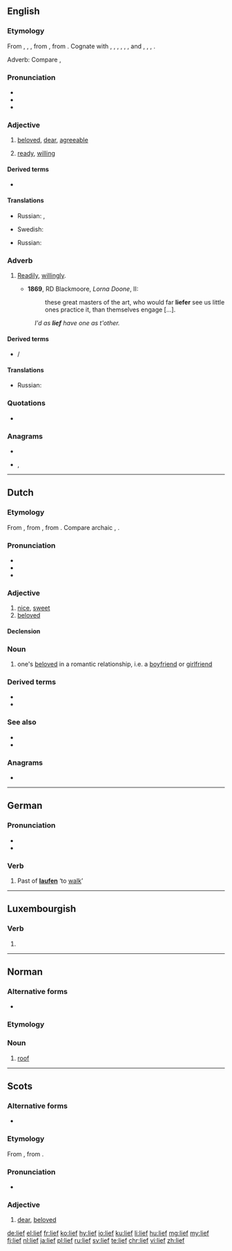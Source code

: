 ==English==

===Etymology===
{{PIE root|en|lewbʰ}}
From {{inh|en|enm|leef}}, {{m|enm|leve}}, {{m|enm|lef}}, from {{inh|en|ang|lēof}}, from {{inh|en|gem-pro|*leubaz}}. Cognate with {{cog|stq|ljo}}, {{m|stq|ljoo}}, {{cog|fy|leaf}}, {{cog|nl|lief}}, {{cog|nds-de|leev}}, {{cog|de|lieb}}, {{etyl|sv|-}} and {{cog|nn|ljuv}}, {{cog|got|𐌻𐌹𐌿𐍆𐍃}}, {{cog|ru|любо́вь}}, {{cog|pl|luby}}.

Adverb: Compare {{cog|de|lieber}}, {{cog|nl|liever||[[preferably]], [[rather]]}}

===Pronunciation===
* {{IPA|/liːf/|lang=en}}
* {{rhymes|iːf|lang=en}}
* {{homophones|lang=en|leaf}}

===Adjective===
{{en-adj|liefer|liever|sup=liefest|sup2=lievest}}

# {{lb|en|archaic}} [[beloved]], [[dear]], [[agreeable]]
# {{lb|en|archaic}} [[ready]], [[willing]]

====Derived terms====
* {{l|en|liefsome}}

====Translations====
{{trans-top|beloved, dear, agreeable}}
* Russian: {{t+|ru|люби́мый}}, {{t+|ru|дорого́й}}
{{trans-mid}}
* Swedish: {{t+|sv|kär}}
{{trans-bottom}}

{{trans-top|willing}}
* Russian: {{t+|ru|охо́тный}}
{{trans-mid}}
{{trans-bottom}}

===Adverb===
{{head|en|adverb|comparative|liefer|or|liever|superlative|liefest}}

# {{lb|en|archaic|except [[UK]] dialectal}} [[readily|Readily]], [[willingly]].
#* '''1869''', RD Blackmoore, ''Lorna Doone'', II:
#*: these great masters of the art, who would far '''liefer''' see us little ones practice it, than themselves engage [...].
#: ''I'd as '''lief''' have one as t'other.''

====Derived terms====
* {{l|en|liefer}}/{{l|en|liever}}

====Translations====
{{trans-top|Readily, willingly}}
* Russian: {{t+|ru|охо́тно}}
{{trans-mid}}
{{trans-bottom}}

===Quotations===
* {{seeCites}}

===Anagrams===
* {{l|en|file}}
* {{l|en|life}}, {{l|en|Life}}

----

==Dutch==

===Etymology===
{{PIE root|nl|lewbʰ}}
From {{inh|nl|odt|*liof}}, from {{inh|nl|gem-pro|*leubaz}}, from {{der|nl|ine-pro|*lewbʰ-}}. Compare archaic {{cog|en|lief}}, {{cog|de|lieb}}.

===Pronunciation===
* {{audio|Nl-lief.ogg|Audio|lang=nl}}
* {{rhymes|if|lang=nl}}
* {{IPA|[lif]|lang=nl}}

===Adjective===
{{nl-adj|liever}}

# [[nice]], [[sweet]]
# [[beloved]]

====Declension====
{{nl-decl-adj|lieve}}

===Noun===
{{nl-noun|n|-ven|liefje}}

# one's [[beloved]] in a romantic relationship, i.e. a [[boyfriend]] or [[girlfriend]]

===Derived terms===
* {{l|nl|lieflijk}}
* {{l|nl|lieveling}}

===See also===
* {{l|nl|liever}}
* {{l|nl|liefde}}

===Anagrams===
* {{l|nl|file}}

----

==German==

===Pronunciation===
* {{IPA|[liːf]|lang=de}}
* {{rhymes|iːf|lang=de}}

===Verb===
{{head|de|verb form}}

# Past of '''[[laufen]]''' ‘to [[walk]]’

----

==Luxembourgish==

===Verb===
{{head|lb|verb form}}

# {{inflection of|liewen||2|s|impr|lang=lb}}

----

==Norman==

===Alternative forms===
* {{l|nrf|lyef}} {{qualifier|Sark}}

===Etymology===
{{rfe|lang=nrf}}

===Noun===
{{nrf-noun|m}}

# {{lb|nrf|Jersey}} [[roof]]

----

==Scots==

===Alternative forms===
* {{qualifier|contracted}} {{l|sco|lee}}

===Etymology===
From {{etyl|ang|sco}} {{m|ang|lēof}}, from {{etyl|gem-pro|sco}} {{m|gem-pro|*leubaz}}.

===Pronunciation===
* {{IPA|[lif]|lang=sco}}

===Adjective===
{{sco-adj|liefer|liefest}}

# [[dear]], [[beloved]]

[[de:lief]]
[[el:lief]]
[[fr:lief]]
[[ko:lief]]
[[hy:lief]]
[[io:lief]]
[[ku:lief]]
[[li:lief]]
[[hu:lief]]
[[mg:lief]]
[[my:lief]]
[[fj:lief]]
[[nl:lief]]
[[ja:lief]]
[[pl:lief]]
[[ru:lief]]
[[sv:lief]]
[[te:lief]]
[[chr:lief]]
[[vi:lief]]
[[zh:lief]]